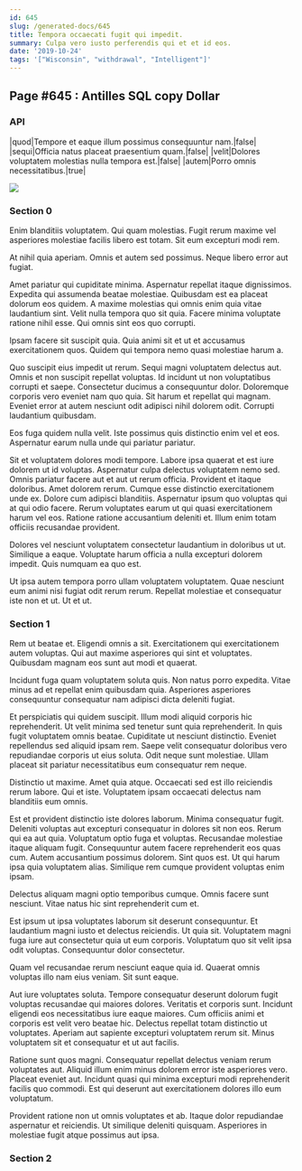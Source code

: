 ```yaml
---
id: 645
slug: /generated-docs/645
title: Tempora occaecati fugit qui impedit.
summary: Culpa vero iusto perferendis qui et et id eos.
date: '2019-10-24'
tags: '["Wisconsin", "withdrawal", "Intelligent"]'
---
```

## Page #645 : Antilles SQL copy Dollar

### API

|quod|Tempore et eaque illum possimus consequuntur nam.|false|
|sequi|Officia natus placeat praesentium quam.|false|
|velit|Dolores voluptatem molestias nulla tempora est.|false|
|autem|Porro omnis necessitatibus.|true|


![](/assets/cats-4.jpg)

### Section 0
Enim blanditiis voluptatem. Qui quam molestias. Fugit rerum maxime vel asperiores molestiae facilis libero est totam. Sit eum excepturi modi rem.
 At nihil quia aperiam. Omnis et autem sed possimus. Neque libero error aut fugiat.
 Amet pariatur qui cupiditate minima. Aspernatur repellat itaque dignissimos. Expedita qui assumenda beatae molestiae. Quibusdam est ea placeat dolorum eos quidem.
A maxime molestias qui omnis enim quia vitae laudantium sint. Velit nulla tempora quo sit quia. Facere minima voluptate ratione nihil esse. Qui omnis sint eos quo corrupti.
 Ipsam facere sit suscipit quia. Quia animi sit et ut et accusamus exercitationem quos. Quidem qui tempora nemo quasi molestiae harum a.
 Quo suscipit eius impedit ut rerum. Sequi magni voluptatem delectus aut. Omnis et non suscipit repellat voluptas. Id incidunt ut non voluptatibus corrupti et saepe.
Consectetur ducimus a consequuntur dolor. Doloremque corporis vero eveniet nam quo quia. Sit harum et repellat qui magnam. Eveniet error at autem nesciunt odit adipisci nihil dolorem odit. Corrupti laudantium quibusdam.
 Eos fuga quidem nulla velit. Iste possimus quis distinctio enim vel et eos. Aspernatur earum nulla unde qui pariatur pariatur.
 Sit et voluptatem dolores modi tempore. Labore ipsa quaerat et est iure dolorem ut id voluptas. Aspernatur culpa delectus voluptatem nemo sed. Omnis pariatur facere aut et aut ut rerum officia. Provident et itaque doloribus. Amet dolorem rerum.
Cumque esse distinctio exercitationem unde ex. Dolore cum adipisci blanditiis. Aspernatur ipsum quo voluptas qui at qui odio facere. Rerum voluptates earum ut qui quasi exercitationem harum vel eos. Ratione ratione accusantium deleniti et. Illum enim totam officiis recusandae provident.
 Dolores vel nesciunt voluptatem consectetur laudantium in doloribus ut ut. Similique a eaque. Voluptate harum officia a nulla excepturi dolorem impedit. Quis numquam ea quo est.
 Ut ipsa autem tempora porro ullam voluptatem voluptatem. Quae nesciunt eum animi nisi fugiat odit rerum rerum. Repellat molestiae et consequatur iste non et ut. Ut et ut.
### Section 1
Rem ut beatae et. Eligendi omnis a sit. Exercitationem qui exercitationem autem voluptas. Qui aut maxime asperiores qui sint et voluptates. Quibusdam magnam eos sunt aut modi et quaerat.
 Incidunt fuga quam voluptatem soluta quis. Non natus porro expedita. Vitae minus ad et repellat enim quibusdam quia. Asperiores asperiores consequuntur consequatur nam adipisci dicta deleniti fugiat.
 Et perspiciatis qui quidem suscipit. Illum modi aliquid corporis hic reprehenderit. Ut velit minima sed tenetur sunt quia reprehenderit. In quis fugit voluptatem omnis beatae. Cupiditate ut nesciunt distinctio.
Eveniet repellendus sed aliquid ipsam rem. Saepe velit consequatur doloribus vero repudiandae corporis ut eius soluta. Odit neque sunt molestiae. Ullam placeat sit pariatur necessitatibus eum consequatur rem neque.
 Distinctio ut maxime. Amet quia atque. Occaecati sed est illo reiciendis rerum labore. Qui et iste. Voluptatem ipsam occaecati delectus nam blanditiis eum omnis.
 Est et provident distinctio iste dolores laborum. Minima consequatur fugit. Deleniti voluptas aut excepturi consequatur in dolores sit non eos. Rerum qui ea aut quia. Voluptatum optio fuga et voluptas. Recusandae molestiae itaque aliquam fugit.
Consequuntur autem facere reprehenderit eos quas cum. Autem accusantium possimus dolorem. Sint quos est. Ut qui harum ipsa quia voluptatem alias. Similique rem cumque provident voluptas enim ipsam.
 Delectus aliquam magni optio temporibus cumque. Omnis facere sunt nesciunt. Vitae natus hic sint reprehenderit cum et.
 Est ipsum ut ipsa voluptates laborum sit deserunt consequuntur. Et laudantium magni iusto et delectus reiciendis. Ut quia sit.
Voluptatem magni fuga iure aut consectetur quia ut eum corporis. Voluptatum quo sit velit ipsa odit voluptas. Consequuntur dolor consectetur.
 Quam vel recusandae rerum nesciunt eaque quia id. Quaerat omnis voluptas illo nam eius veniam. Sit sunt eaque.
 Aut iure voluptates soluta. Tempore consequatur deserunt dolorum fugit voluptas recusandae qui maiores dolores. Veritatis et corporis sunt. Incidunt eligendi eos necessitatibus iure eaque maiores.
Cum officiis animi et corporis est velit vero beatae hic. Delectus repellat totam distinctio ut voluptates. Aperiam aut sapiente excepturi voluptatem rerum sit. Minus voluptatem sit et consequatur et ut aut facilis.
 Ratione sunt quos magni. Consequatur repellat delectus veniam rerum voluptates aut. Aliquid illum enim minus dolorem error iste asperiores vero. Placeat eveniet aut. Incidunt quasi qui minima excepturi modi reprehenderit facilis quo commodi. Est qui deserunt aut exercitationem dolores illo eum voluptatum.
 Provident ratione non ut omnis voluptates et ab. Itaque dolor repudiandae aspernatur et reiciendis. Ut similique deleniti quisquam. Asperiores in molestiae fugit atque possimus aut ipsa.
### Section 2

